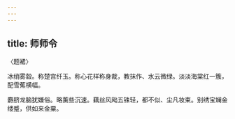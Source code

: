 ```yaml
---
---
---
```

title: 师师令
---



〈题裙〉

冰绡雾縠。称楚宫纤玉。称心花样称身裁，教抹作、水云微绿。淡淡海棠红一簇，配雪蕉横幅。

麝脐龙脑犹嫌俗。略薰些沉速。藕丝风飐五铢轻，都不似、尘凡妆束。别绣宝斓金缕蹙，供如来金粟。